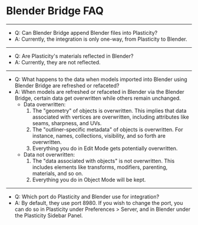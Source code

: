 # Blender Bridge FAQ

----
- Q: Can Blender Bridge append Blender files into Plasticity?
- A: Currently, the integration is only one-way, from Plasticity to Blender.
----
- Q: Are Plasticity's materials reflected in Blender?
- A: Currently, they are not reflected.
----
- Q: What happens to the data when models imported into Blender using Blender Bridge are refreshed or refaceted?
- A: When models are refreshed or refaceted in Blender via the Blender Bridge, certain data get overwritten while others remain unchanged.
    - Data overwritten:
        1. The "geometry" of objects is overwritten. This implies that data associated with vertices are overwritten, including attributes like seams, sharpness, and UVs.
        2. The "outliner-specific metadata" of objects is overwritten. For instance, names, collections, visibility, and so forth are overwritten.
        3. Everything you do in Edit Mode gets potentially overwritten.
    - Data not overwritten:
        1. The "data associated with objects" is not overwritten. This includes elements like transforms, modifiers, parenting, materials, and so on.
        2. Everything you do in Object Mode will be kept.
----
- Q: Which port do Plasticity and Blender use for integration?
- A: By default, they use port 8980. If you wish to change the port, you can do so in Plasticity under Preferences > Server, and in Blender under the Plasticity Sidebar Panel.
